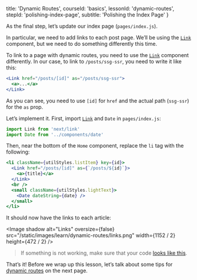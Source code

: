 
  title: 'Dynamic Routes',
  courseId: 'basics',
  lessonId: 'dynamic-routes',
  stepId: 'polishing-index-page',
  subtitle: 'Polishing the Index Page'
}

As the final step, let’s update our index page (`pages/index.js`).

In particular, we need to add links to each post page. We’ll be using the [`Link`](/docs/api-reference/next/link) component, but we need to do something differently this time.

To link to a page with dynamic routes, you need to use the [`Link`](/docs/api-reference/next/link) component differently. In our case, to link to `/posts/ssg-ssr`, you need to write it like this:

```jsx
<Link href="/posts/[id]" as="/posts/ssg-ssr">
  <a>...</a>
</Link>
```

As you can see, you need to use `[id]` for `href` and the actual path (`ssg-ssr`) for the `as` prop.

Let’s implement it. First, import [`Link`](/docs/api-reference/next/link) and `Date` in `pages/index.js`:

```js
import Link from 'next/link'
import Date from '../components/date'
```

Then, near the bottom of the `Home` component, replace the `li` tag with the following:

```jsx
<li className={utilStyles.listItem} key={id}>
  <Link href="/posts/[id]" as={`/posts/${id}`}>
    <a>{title}</a>
  </Link>
  <br />
  <small className={utilStyles.lightText}>
    <Date dateString={date} />
  </small>
</li>
```

It should now have the links to each article:

<Image
  shadow
  alt="Links"
  oversize={false}
  src="/static/images/learn/dynamic-routes/links.png"
  width={1152 / 2}
  height={472 / 2}
/>

> If something is not working, make sure that your code [looks like this](https://github.com/vercel/next-learn-starter/tree/master/api-routes-starter).

That’s it! Before we wrap up this lesson, let’s talk about some tips for [dynamic routes](/docs/routing/dynamic-routes) on the next page.

